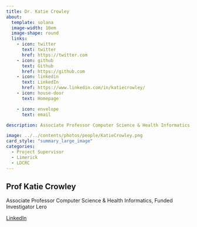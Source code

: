 ```yaml
---
title: Dr. Katie Crowley
about:
  template: solana
  image-width: 10em
  image-shape: round
  links:
    - icon: twitter
      text: twitter
      href: https://twitter.com
    - icon: github
      text: Github
      href: https://github.com
    - icon: linkedin
      text: LinkedIn
      href: https://www.linkedin.com/in/katiecrowley/
    - icon: house-door
      text: Homepage

    - icon: envelope
      text: email

description: Associate Professor Computer Science & Health Informatics, Funded Investigator, Lero, University of Limerick

image: ../../contents/photos/people/KatieCrowley.png
card_style: "summary_large_image"
categories:
  - Project Supervisor
  - Limerick
  - LDCRC
---
```


## Prof Katie Crowley

Associate Professor Computer Science & Health Informatics, Funded Investigator Lero

[LinkedIn](https://www.linkedin.com/in/katiecrowley/)
